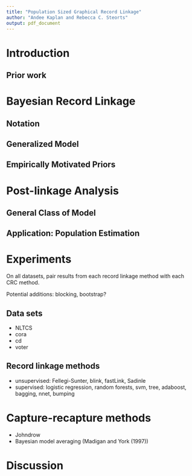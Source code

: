 ```yaml
---
title: "Population Sized Graphical Record Linkage"
author: "Andee Kaplan and Rebecca C. Steorts"
output: pdf_document
---
```


# Introduction

## Prior work

# Bayesian Record Linkage

## Notation

## Generalized Model

## Empirically Motivated Priors

# Post-linkage Analysis

## General Class of Model

## Application: Population Estimation

# Experiments

On all datasets, pair results from each record linkage method with each CRC method.

Potential additions: blocking, bootstrap?


## Data sets

- NLTCS
- cora
- cd
- voter

## Record linkage methods

- unsupervised: Fellegi-Sunter, blink, fastLink, Sadinle
- supervised: logistic regression, random forests, svm, tree, adaboost, bagging, nnet, bumping 

# Capture-recapture methods

- Johndrow
- Bayesian model averaging (Madigan and York (1997))

# Discussion

